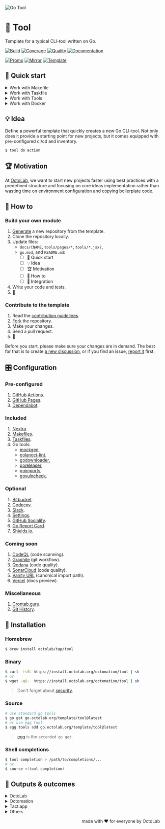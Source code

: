 ![Go Tool][social.image]

# 🧩 Tool

Template for a typical CLI-tool written on Go.

[![Build][build.icon]][build.page]
[![Coverage][coverage.icon]][coverage.page]
[![Quality][quality.icon]][quality.page]
[![Documentation][docs.icon]][docs.page]

[![Promo][site.icon]][site.page]
[![Mirror][mirror.icon]][mirror.page]
[![Template][template.icon]][template.page]

## 🛫 Quick start

<details>
  <summary>Work with Makefile</summary>

```bash
$ make setup
$ make help

$ make find-todos
$ make test lint
$ TIMEOUT=5s make test-with-coverage
```

</details>
<details>
  <summary>Work with Taskfile</summary>

```bash
$ alias run=./Taskfile
$ run help

$ run docs
$ run docs install build start
```

</details>
<details>
  <summary>Work with Tools</summary>

```bash
$ make tools
$ source bin/activate

$ which goimports
$ make go-fmt # goimports -local $(go list -m) -w ./...
```

</details>
<details>
  <summary>Work with Docker</summary>

```bash
$ make go-1.11 # or go-1.12, etc.
/src# make go-env 2>/dev/null | grep GOVERSION
# GOVERSION:   1.11.13
/src# make test
```

</details>

## 💡 Idea

Define a powerful template that quickly creates a new Go CLI-tool.
Not only does it provide a starting point for new projects,
but it comes equipped with pre-configured ci/cd and inventory.

```bash
$ tool do action
```

## 🏆 Motivation

At [OctoLab][octolab.site], we want to start new projects faster using best practices
with a predefined structure and focusing on core ideas implementation
rather than wasting time on environment configuration and copying boilerplate code.

## 🤼‍ How to

### Build your own module

1. [Generate][action.generate] a new repository from the template.
2. Clone the repository locally.
3. Update files:
   - `docs/CNAME`, `tools/pages/*`, `tools/*.jsx?`,
   - `go.mod`, and `README.md`:
      - [ ] 🛫 Quick start
      - [ ] 💡 Idea
      - [ ] 🏆 Motivation
      - [ ] 🤼‍ How to
      - [ ] 🛬 Integration
4. Write your code and tests.
5. 🚀

### Contribute to the template

1. Read the [contribution guidelines][docs.contrib].
2. [Fork][action.fork] the repository.
3. Make your changes.
4. Send a pull request.
5. 🤗

Before you start, please make sure your changes are in demand.
The best for that is to create [a new discussion][action.discuss],
or if you find an issue, [report it][action.issue] first.

## 🎛️ Configuration

### Pre-configured

1. [GitHub Actions](https://github.com/features/actions).
2. [GitHub Pages](https://pages.github.com).
3. [Dependabot](https://github.com/dependabot).

### Included

1. [Nextra](https://nextra.site).
2. [Makefiles](https://github.com/octomation/makefiles).
3. [Taskfiles](https://github.com/octomation/taskfiles).
4. Go tools:
   - [mockgen](https://github.com/golang/mock),
   - [golangci-lint](https://github.com/kamilsk/golangci-lint),
   - [godownloader](https://github.com/kamilsk/godownloader),
   - [goreleaser](https://github.com/goreleaser/goreleaser),
   - [goimports](https://github.com/kamilsk/go-tools),
   - [govulncheck](https://github.com/golang/vuln).

### Optional

1. [Bitbucket](https://bitbucket.org).
2. [Codecov](https://about.codecov.io).
3. [Slack](https://github.com/marketplace/slack-github).
4. [Settings](https://github.com/apps/settings).
5. [GitHub Socialify](https://socialify.git.ci).
6. [Go Report Card](https://goreportcard.com).
7. [Shields.io](https://shields.io).

### Coming soon

1. [CodeQL](https://codeql.github.com) (code scanning).
2. [Graphite](https://graphite.dev) (git workflow).
3. [Qodana](https://qodana.cloud) (code quality).
4. [SonarCloud](https://sonarcloud.io) (code quality).
5. [Vanity URL](https://github.com/octomation/vanity) (canonical import path).
6. [Vercel](https://vercel.com) (docs preview).

### Miscellaneous

1. [Crontab.guru](https://crontab.guru).
2. [Git History](https://githistory.xyz).

## 🧩 Installation

### Homebrew

```bash
$ brew install octolab/tap/tool
```

### Binary

```bash
$ curl -fsSL https://install.octolab.org/octomation/tool | sh
# or
$ wget -qO-  https://install.octolab.org/octomation/tool | sh
```

> Don't forget about [security](https://www.idontplaydarts.com/2016/04/detecting-curl-pipe-bash-server-side/).

### Source

```bash
# use standard go tools
$ go get go.octolab.org/template/tool@latest
# or use egg tool
$ egg tools add go.octolab.org/template/tool@latest
```

> [egg][] is the `extended go get`.

### Shell completions

```bash
$ tool completion > /path/to/completions/...
# or
$ source <(tool completion)
```

## 🤲 Outputs & outcomes

<details>
  <summary>OctoLab</summary>

- https://github.com/octolab/breakit
- https://github.com/octolab/genome*
- https://github.com/octolab/parallel*
- https://github.com/octolab/testit
- https://github.com/octolab/try*

</details>
<details>
  <summary>Octomation</summary>

- https://github.com/octomation/maintainer

</details>
<details>
  <summary>Tact.app</summary>

- https://github.com/tact-app/airseat
- https://github.com/tact-app/fiddle
- https://github.com/tact-app/loop
- https://github.com/tact-app/secret

</details>
<details>
  <summary>Others</summary>

- https://github.com/kamilsk/bridge
- https://github.com/kamilsk/check*
- https://github.com/kamilsk/egg*
- https://github.com/kamilsk/forward*
- https://github.com/kamilsk/grafaman
- https://github.com/kamilsk/lift*

</details>

<p align="right">made with ❤️ for everyone by OctoLab</p>

[social.image]:      https://socialify.git.ci/octomation/go-tool/image?description=1&font=Raleway&language=1&name=1&owner=1&pattern=Circuit%20Board&theme=Light
[awesome.icon]:      https://awesome.re/mentioned-badge.svg
[awesome.page]:      https://awesome-go.com/project-layout/
[build.icon]:        https://github.com/octomation/go-tool/actions/workflows/ci.yml/badge.svg
[build.page]:        https://github.com/octomation/go-tool/actions/workflows/ci.yml
[coverage.icon]:     https://codecov.io/gh/octomation/go-tool/branch/main/graph/badge.svg
[coverage.page]:     https://codecov.io/gh/octomation/go-tool
[quality.icon]:      https://goreportcard.com/badge/go.octolab.org/template/tool
[quality.page]:      https://goreportcard.com/report/go.octolab.org/template/tool
[docs.icon]:         https://pkg.go.dev/badge/go.octolab.org/template/tool.svg
[docs.page]:         https://pkg.go.dev/go.octolab.org/template/tool
[site.icon]:         https://img.shields.io/badge/site-GitHub%20Pages-brightgreen
[site.page]:         https://go-tool.octolab.org
[mirror.icon]:       https://img.shields.io/badge/mirror-Bitbucket-blue
[mirror.page]:       https://bitbucket.org/kamilsk/go-tool
[template.icon]:     https://img.shields.io/badge/template-go--tool-blue
[template.page]:     https://github.com/octomation/go-tool

[action.discuss]:    https://github.com/octomation/go-tool/discussions/new/choose
[action.fork]:       https://github.com/octomation/go-tool/fork
[action.generate]:   https://github.com/octomation/go-tool/generate
[action.issue]:      https://github.com/octomation/go-tool/issues/new/choose
[docs.contrib]:      https://github.com/octomation/.github/blob/main/.github/CONTRIBUTING.md
[octolab.site]:      https://github.com/octolab
[wiki.compat]:       https://en.wikipedia.org/wiki/Backward_compatibility
[wiki.gomod]:        https://github.com/golang/go/wiki/Modules

[egg]:               https://github.com/kamilsk/egg
